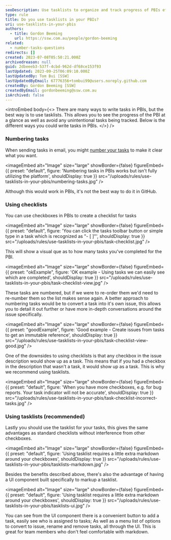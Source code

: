 ```yaml
---
seoDescription: Use tasklists to organize and track progress of PBIs effectively, avoiding unintentional tasks and promoting a clear visual representation of completed tasks.
type: rule
title: Do you use tasklists in your PBIs?
uri: use-tasklists-in-your-pbis
authors:
  - title: Gordon Beeming
    url: https://ssw.com.au/people/gordon-beeming
related:
  - number-tasks-questions
redirects: []
created: 2023-07-08T05:50:21.000Z
archivedreason: null
guid: 2dbeeeb3-537f-4cbd-962d-df68ce153f93
lastUpdated: 2023-09-25T06:09:10.000Z
lastUpdatedBy: Tom Bui [SSW]
lastUpdatedByEmail: 67776356+tombui99@users.noreply.github.com
createdBy: Gordon Beeming [SSW]
createdByEmail: gordonbeeming@ssw.com.au
isArchived: false
---
```


<introEmbed
  body={<>
There are many ways to write tasks in PBIs, but the best way is to use tasklists. This allows you to see the progress of the PBI at a glance as well as avoid any unintentional tasks being tracked. Below is the different ways you could write tasks in PBIs.
  </>}
/>
<youtubeEmbed url="https://www.youtube.com/watch?v=xESLL-dKCdg" description="Video: GitHub Tips - Why YOU should use tasklists (4 min)" />

### Numbering tasks

When sending tasks in email, you might [number your tasks](/number-tasks-questions/) to make it clear what you want.


<imageEmbed
  alt="Image"
  size="large"
  showBorder={false}
  figureEmbed={{
    preset: "default",
    figure: 'Numbering tasks in PBIs works but isn\'t fully utilizing the platform',
    shouldDisplay: true
  }}
  src="/uploads/rules/use-tasklists-in-your-pbis/numbering-tasks.jpg"
/>

Although this would work in PBIs, it's not the best way to do it in GitHub.

### Using checklists

You can use checkboxes in PBIs to create a checklist for tasks


<imageEmbed
  alt="Image"
  size="large"
  showBorder={false}
  figureEmbed={{
    preset: "default",
    figure: 'You can click the tasks toolbar button or simple type in a task which is recognized as "- [ ]"',
    shouldDisplay: true
  }}
  src="/uploads/rules/use-tasklists-in-your-pbis/task-checklist.jpg"
/>

This will show a visual que as to how many tasks you've completed for the PBI.

<imageEmbed
  alt="Image"
  size="large"
  showBorder={false}
  figureEmbed={{
    preset: "okExample",
    figure: 'OK example - Using tasks we can easily see which are completed',
    shouldDisplay: true
  }}
  src="/uploads/rules/use-tasklists-in-your-pbis/task-checklist-view.jpg"
/>

These tasks are numbered, but if we were to re-order them we'd need to re-number them so the list makes sense again. A better approach to numbering tasks would be to convert a task into it's own issue, this allows you to detail it out further or have more in-depth conversations around the issue specifically.

<imageEmbed
  alt="Image"
  size="large"
  showBorder={false}
  figureEmbed={{
    preset: "goodExample",
    figure: 'Good example - Create issues from tasks to get an immutable reference',
    shouldDisplay: true
  }}
  src="/uploads/rules/use-tasklists-in-your-pbis/task-checklist-view-good.jpg"
/>

One of the downsides to using checklists is that any checkbox in the issue description would show up as a task. This means that if you had a checkbox in the description that wasn't a task, it would show up as a task. This is why we recommend using tasklists.


<imageEmbed
  alt="Image"
  size="large"
  showBorder={false}
  figureEmbed={{
    preset: "default",
    figure: 'When you have more checkboxes, e.g. for bug reports. Your task indicator will not be accurate',
    shouldDisplay: true
  }}
  src="/uploads/rules/use-tasklists-in-your-pbis/task-checklist-incorrect-tasks.jpg"
/>

### Using tasklists (recommended)

Lastly you should use the tasklist for your tasks, this gives the same advantages as standard checklists without interference from other checkboxes.


<imageEmbed
  alt="Image"
  size="large"
  showBorder={false}
  figureEmbed={{
    preset: "default",
    figure: 'Using tasklist requires a little extra markdown around your checkboxes',
    shouldDisplay: true
  }}
  src="/uploads/rules/use-tasklists-in-your-pbis/tasklists-markdown.jpg"
/>

Besides the benefits described above, there's also the advantage of having a UI component built specifically to markup a tasklist.


<imageEmbed
  alt="Image"
  size="large"
  showBorder={false}
  figureEmbed={{
    preset: "default",
    figure: 'Using tasklist requires a little extra markdown around your checkboxes',
    shouldDisplay: true
  }}
  src="/uploads/rules/use-tasklists-in-your-pbis/tasklists-ui.jpg"
/>

You can see from the UI component there is a convenient button to add a task, easily see who is assigned to tasks; As well as a menu list of options to convert to issue, rename and remove tasks, all through the UI. This is great for team members who don't feel comfortable with markdown.
